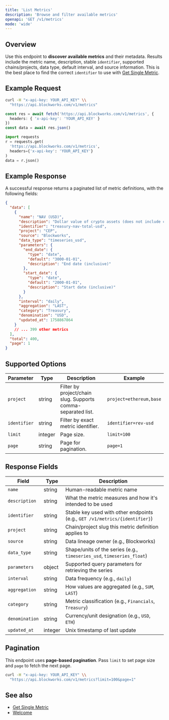 ```yaml
---
title: 'List Metrics'
description: 'Browse and filter available metrics'
openapi: 'GET /v1/metrics'
mode: 'wide'
---
```



## Overview

Use this endpoint to **discover available metrics** and their metadata. Results include the metric name, description, stable `identifier`, supported chains/projects, data type, default interval, and source information.
This is the best place to find the correct `identifier` to use with [Get Single Metric](/api-reference/metrics/get-single).

## Example Request

<CodeGroup>

```bash cURL
curl -H "x-api-key: YOUR_API_KEY" \\
  "https://api.blockworks.com/v1/metrics"
```

```typescript TypeScript
const res = await fetch('https://api.blockworks.com/v1/metrics', {
  headers: { 'x-api-key': 'YOUR_API_KEY' }
})
const data = await res.json()
```

```python Python
import requests
r = requests.get(
  'https://api.blockworks.com/v1/metrics',
  headers={'x-api-key': 'YOUR_API_KEY'}
)
data = r.json()
```

</CodeGroup>

## Example Response

A successful response returns a paginated list of metric definitions, with the following fields:

```json
{
  "data": [
    {
      "name": "NAV (USD)",
      "description": "Dollar value of crypto assets (does not include cash)",
      "identifier": "treasury-nav-total-usd",
      "project": "CEP",
      "source": "Blockworks",
      "data_type": "timeseries_usd",
      "parameters": {
        "end_date": {
          "type": "date",
          "default": "3000-01-01",
          "description": "End date (inclusive)"
        },
        "start_date": {
          "type": "date",
          "default": "2000-01-01",
          "description": "Start date (inclusive)"
        }
      },
      "interval": "daily",
      "aggregation": "LAST",
      "category": "Treasury",
      "denomination": "USD",
      "updated_at": 1758867864
    }
    // ... 399 other metrics
  ],
  "total": 400,
  "page": 1
}
```

## Supported Options

| Parameter | Type | Description | Example |
|---|---|---|---|
| `project` | string | Filter by project/chain slug. Supports comma-separated list. | `project=ethereum,base` |
| `identifier` | string | Filter by exact metric identifier. | `identifier=rev-usd` |
| `limit` | integer | Page size. | `limit=100` |
| `page` | string | Page for pagination. | `page=1` |

## Response Fields

| Field | Type | Description |
|---|---|---|
| `name` | string | Human-readable metric name |
| `description` | string | What the metric measures and how it's intended to be used |
| `identifier` | string | Stable key used with other endpoints (e.g., `GET /v1/metrics/{identifier}`) |
| `project` | string | Chain/project slug this metric definition applies to |
| `source` | string | Data lineage owner (e.g., Blockworks) |
| `data_type` | string | Shape/units of the series (e.g., `timeseries_usd`, `timeseries_float`) |
| `parameters` | object | Supported query parameters for retrieving the series |
| `interval` | string | Data frequency (e.g., `daily`) |
| `aggregation` | string | How values are aggregated (e.g., `SUM`, `LAST`) |
| `category` | string | Metric classification (e.g., `Financials`, `Treasury`) |
| `denomination` | string | Currency/unit designation (e.g., `USD`, `ETH`) |
| `updated_at` | integer | Unix timestamp of last update |

## Pagination

This endpoint uses **page-based pagination**. Pass `limit` to set page size and `page` to fetch the next page.

```bash
curl -H "x-api-key: YOUR_API_KEY" \\
  "https://api.blockworks.com/v1/metrics?limit=100&page=1"
```

## See also

- [Get Single Metric](/api-reference/metrics/get-single)
- [Welcome](/)
